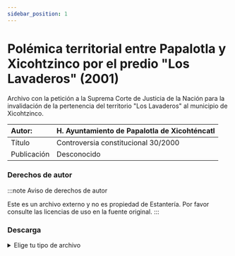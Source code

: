 ```yaml
---
sidebar_position: 1
---
```

# Polémica territorial entre Papalotla y Xicohtzinco por el predio "Los Lavaderos" (2001)

Archivo con la petición a la Suprema Corte de Justicia de la Nación para la invalidación de la pertenencia del territorio "Los Lavaderos" al municipio de Xicohtzinco.


|Autor:| H. Ayuntamiento de Papalotla de Xicohténcatl |
|:--|:--|
|Título|Controversia constitucional 30/2000|
|Publicación|Desconocido|


### Derechos de autor

:::note Aviso de derechos de autor

Este es un archivo externo y no es propiedad de Estantería. Por favor consulte las licencias de uso en la fuente original.
:::

### Descarga
<details>
  <summary>Elige tu tipo de archivo</summary>
    <div>
        <a href="https://estanteriablobserver.blob.core.windows.net/polemicas-constitucionales/Polemica-Papalotla-Xicohtzinco-Lavaderos.pdf"> 📥 Controversia constitucional 30/2000 (PDF)</a>
        </div>
</details>
